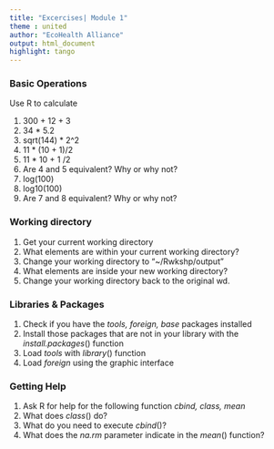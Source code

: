 ```yaml
---
title: "Excercises| Module 1"
theme : united
author: "EcoHealth Alliance"
output: html_document
highlight: tango
---
```


### Basic Operations

Use R to calculate

1. 300 + 12 + 3
2. 34 * 5.2
3. sqrt(144) * 2^2
4. 11 * (10 + 1)/2
5. 11 * 10 + 1 /2 
6. Are 4 and 5 equivalent? Why or why not? 
7. log(100)
8. log10(100)
9. Are 7 and 8 equivalent? Why or why not?

### Working directory

1. Get your current working directory
2. What elements are within your current working directory? 
3. Change your working directory to "~/Rwkshp/output"
4. What elements are inside your new working directory? 
5. Change your working directory back to the original wd. 

### Libraries & Packages
1. Check if you have the *tools, foreign, base* packages installed
2. Install those packages that are not in your library with the *install.packages*() function
3. Load *tools* with *library*() function
4. Load *foreign* using the graphic interface 

### Getting Help

1. Ask R for help for the following function *cbind, class, mean*
2. What does *class*() do? 
3. What do you need to execute *cbind*()? 
4. What does the *na.rm* parameter indicate in the *mean*() function? 



